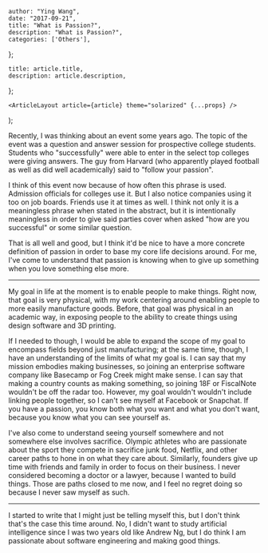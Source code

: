 

    author: "Ying Wang",
    date: "2017-09-21",
    title: "What is Passion?",
    description: "What is Passion?",
    categories: ['Others'],
};

    title: article.title,
    description: article.description,
};

    <ArticleLayout article={article} theme="solarized" {...props} />
);


Recently, I was thinking about an event some years ago. The topic of the event was a question and answer session for prospective college students. Students who "successfully" were able to enter in the select top colleges were giving answers. The guy from Harvard (who apparently played football as well as did well academically) said to "follow your passion".

I think of this event now because of how often this phrase is used. Admission officials for colleges use it. But I also notice companies using it too on job boards. Friends use it at times as well. I think not only it is a meaningless phrase when stated in the abstract, but it is intentionally meaningless in order to give said parties cover when asked "how are you successful" or some similar question.

That is all well and good, but I think it'd be nice to have a more concrete definition of passion in order to base my core life decisions around. For me, I've come to understand that passion is knowing when to give up something when you love something else more.

____

My goal in life at the moment is to enable people to make things. Right now, that goal is very physical, with my work centering around enabling people to more easily manufacture goods. Before, that goal was physical in an academic way, in exposing people to the ability to create things using design software and 3D printing.

If I needed to though, I would be able to expand the scope of my goal to encompass fields beyond just manufacturing; at the same time, though, I have an understanding of the limits of what my goal is. I can say that my mission embodies making businesses, so joining an enterprise software company like Basecamp or Fog Creek might make sense. I can say that making a country counts as making something, so joining 18F or FiscalNote wouldn't be off the radar too. However, my goal wouldn't wouldn't include linking people together, so I can't see myself at Facebook or Snapchat. If you have a passion, you know both what you want and what you don't want, because you know what you can see yourself as.

I've also come to understand seeing yourself somewhere and not somewhere else involves sacrifice. Olympic athletes who are passionate about the sport they compete in sacrifice junk food, Netflix, and other career paths to hone in on what they care about. Similarly, founders give up time with friends and family in order to focus on their business. I never considered becoming a doctor or a lawyer, because I wanted to build things. Those are paths closed to me now, and I feel no regret doing so because I never saw myself as such.
____

I started to write that I might just be telling myself this, but I don't think that's the case this time around. No, I didn't want to study artificial intelligence since I was two years old like Andrew Ng, but I do think I am passionate about software engineering and making good things.
